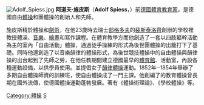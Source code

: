 [[File:Adolf_Spiess.jpg|thumb]]
'''阿道夫·施皮斯'''（'''Adolf Spiess'''，{{bd|1810年|2月3日|1858年|5月9日}}）前[[德國|德國]][[體育教育家|體育教育家]]，是德國自由[[體操|體操]]和團體操的創始人和先師。

施皮斯精於體操和[[劍術|劍術]]，在他23歲時去瑞士[[部格多夫|部格多夫]]的[[裴斯泰洛齊|裴斯泰洛齊]]創辦的學校裡教授體澡、[[音樂|音樂]]、[[繪畫|繪畫]]和寫作課程。在體育教學方而他創造了一套以四肢軀幹活動為主的室內「自由活動」體操，通過徒手操練的形式為後世團體操的出籠打下了基礎。同時他還創造了以音樂韻律的體操形式，為後世競技體操中的自由體操與韻律操的出台起到了先師之勞，在他任教期間建立德國最早的[[體育館|體育館]]、活動室，內設各種運動設備，以供學員使用。並提倡女子[[韻律體操|韻律體操]]運動。1852年─1854年舉辦了多期自由體操師資的訓練班，使自由體操成了一門主課。他創編了的教育體操曾長期在國外流傳，使德國體操運勸蓬勃發展。著有《體操術理論》、《學校體操》等。

[[Category:體操|Category:體操]]
[[Category:德国教育家|S]]